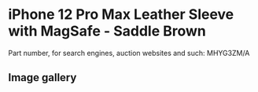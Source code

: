 # iPhone 12 Pro Max Leather Sleeve with MagSafe - Saddle Brown

Part number, for search engines, auction websites and such: MHYG3ZM/A

## Image gallery

<div style={{ width: "768px" }}>
  <GalleryComponent
    images={[
      {
        original: "/everysource/MHYG3",
        thumbnail: "/everypreview/MHYG3",
      },
      {
        original: "/everysource/MHYG3_AV1",
        thumbnail: "/everypreview/MHYG3_AV1",
      }
    ]}
  />
</div>